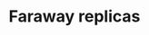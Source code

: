 ---
title: Faraway replicas
navigation:
- creating_a_faraway_replica
- modifying_a_replica
- promoting_a_replica
- deleting_a_replica
- restoring_a_replica
---